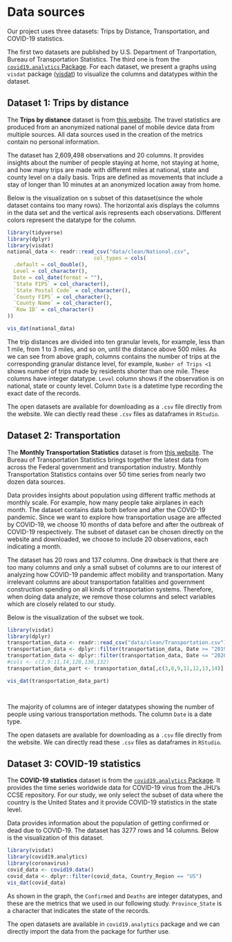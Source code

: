 # Data sources

Our project uses three datasets: Trips by Distance, Transportation, and COVID-19 statistics.

The first two datasets are published by U.S. Department of Tranportation, Bureau of Transportation Statistics. The third one is from the [`covid19.analytics` Package](https://cran.r-project.org/web/packages/covid19.analytics/vignettes/covid19.analytics.html). For each dataset, we present a graphs using `visdat` package ([visdat](https://cran.r-project.org/web/packages/naniar/vignettes/getting-started-w-naniar.html)) to visualize the columns and datatypes within the dataset. 

## Dataset 1: Trips by distance

The **Trips by distance** dataset is from [this website](https://data.bts.gov/Research-and-Statistics/Trips-by-Distance/w96p-f2qv/data). The travel statistics are produced from an anonymized national panel of mobile device data from multiple sources. All data sources used in the creation of the metrics contain no personal information.

The dataset has 2,609,498 observations and 20 columns. It provides insights about the number of people staying at home, not staying at home, and how many trips are made with different miles at national, state and county level on a daily basis. Trips are defined as movements that include a stay of longer than 10 minutes at an anonymized location away from home. 

Below is the visualization on s subset of this dataset(since the whole dataset contains too many rows). The horizontal axis displays the columns in the data set and the vertical axis represents each observations. Different colors represent the datatype for the column. 

```r
library(tidyverse)
library(dplyr)
library(visdat)
national_data <- readr::read_csv("data/clean/National.csv", 
                            col_types = cols(
  .default = col_double(),
  Level = col_character(),
  Date = col_date(format = ""),
  `State FIPS` = col_character(),
  `State Postal Code` = col_character(),
  `County FIPS` = col_character(),
  `County Name` = col_character(),
  `Row ID` = col_character()
))

vis_dat(national_data)
```


The trip distances are divided into ten granular levels, for example, less than 1 mile, from 1 to 3 miles, and so on, until the distance above 500 miles. As we can see from above graph, columns contains the number of trips at the corresponding granular distance level, for example, `Number of Trips <1` shows number of trips made by residents shorter than one mile. These columns have integer datatype. `Level` column shows if the observation is on national, state or county level. Column `Date` is a datetime type recording the exact date of the records.   

The open datasets are available for downloading as a `.csv` file directly from the website. We can diectly read these `.csv` files as dataframes in `RStudio`.
 
## Dataset 2: Transportation

The **Monthly Transportation Statistics** dataset is from [this website](https://data.bts.gov/Research-and-Statistics/Monthly-Transportation-Statistics/crem-w557/data). The Bureau of Transportation Statistics brings together the latest data from across the Federal government and transportation industry. Monthly Transportation Statistics contains over 50 time series from nearly two dozen data sources. 

Data provides insights about population using different traffic methods at monthly scale. For example, how many people take airplanes in each month. The dataset contains data both before and after the COVID-19 pandemic. Since we want to explore how transportation usage are affected by COVID-19, we choose 10 months of data before and after the outbreak of COVID-19 respectively. The subset of dataset can be chosen directly on the website and downloaded, we choose to include 20 observations, each indicating a month. 

The dataset has 20 rows and 137 columns. One drawback is that there are too many columns and only a small subset of columns are to our interest of analyzing how COVID-19 pandemic affect mobility and transportation. Many irrelevant columns are about transportation fatalities and government construction spending on all kinds of transportation systems. Therefore, when doing data analyze, we remove those columns and select variables which are closely related to our study.

Below is the visualization of the subset we took.

```r
library(visdat)
library(dplyr)
transportation_data <- readr::read_csv("data/clean/Transportation.csv")
transportation_data <- dplyr::filter(transportation_data, Date >= "2019-05-01")
transportation_data <- dplyr::filter(transportation_data, Date <= "2020-12-31")
#cols <- c(2,9:11,14,128,130,132)
transportation_data_part <- transportation_data[,c(3,8,9,11,12,13,14)]

vis_dat(transportation_data_part)

                     
```

The majority of columns are of integer datatypes showing the number of people using various transportation methods. The column `Date` is a date type.

The open datasets are available for downloading as a `.csv` file directly from the website. We can directly read these `.csv` files as dataframes in `RStudio`.

## Dataset 3: COVID-19 statistics

The **COVID-19 statistics** dataset is from the [`covid19.analytics` Package](https://cran.r-project.org/web/packages/covid19.analytics/vignettes/covid19.analytics.html). It provides the time series worldwide data for COVID-19 virus from the JHU’s CCSE repository. For our study, we only select the subset of data where the country is the United States and it provide COVID-19 statistics in the state level. 

Data provides information about the population of getting confirmed or dead due to COVID-19. The dataset has 3277 rows and 14 columns. Below is the visualization of this dataset.

```r
library(visdat)
library(covid19.analytics)
library(coronavirus)
covid_data <- covid19.data()
covid_data <- dplyr::filter(covid_data, Country_Region == "US")
vis_dat(covid_data)
```

As shown in the graph, the `Confirmed` and `Deaths` are integer datatypes, and these are the metrics that we used in our following study. `Province_State` is a character that indicates the state of the records. 

The open datasets are available in `covid19.analytics` package and we can directly import the data from the package for further use.

